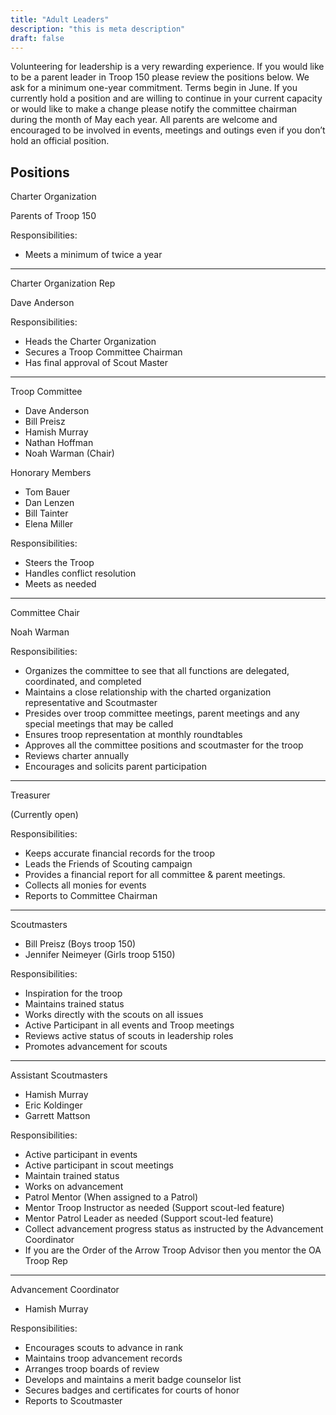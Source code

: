 ```yaml
---
title: "Adult Leaders"
description: "this is meta description"
draft: false
---
```


Volunteering for leadership is a very rewarding experience. If you would like to be a parent leader in Troop 150 please review the positions below.  We ask for a minimum one-year commitment. Terms begin in June. If you currently hold a position and are willing to continue in your current capacity or would like to make a change please notify the committee chairman during the month of May each year.  All parents are welcome and encouraged to be involved in events, meetings and outings even if you don’t hold an official position.

##  Positions

<div class="grid grid-cols-2 gap-4 prose-li:my-0">
    <div> 
        <p class="font-bold"> Charter Organization </p>
        <p> Parents of Troop 150 </p>
    </div>
    <div>
        <p class="font-bold"> Responsibilities: </p>
        <ul>
            <li> Meets a minimum of twice a year </li>
        </ul>
    </div>   
</div>    
<hr/>
<div class="grid grid-cols-2 gap-4 prose-li:my-0">
    <div>
        <p class="font-bold"> Charter Organization Rep </p>
        <p> Dave Anderson </p>
    </div>
    <div>
        <p class="font-bold"> Responsibilities: </p>
        <ul>
            <li> Heads the Charter Organization </li>
            <li> Secures a Troop Committee Chairman </li>
            <li> Has final approval of Scout Master </li>
        </ul>
    </div>
</div>    
<hr/>
<div class="grid grid-cols-2 gap-4 prose-li:my-0">
    <div>
        <p class="font-bold"> Troop Committee </p>
        <ul>
            <li> Dave Anderson </li>
            <li> Bill Preisz </li>
            <li> Hamish Murray </li>
            <li> Nathan Hoffman </li>
            <li> Noah Warman (Chair) </li>
        </ul>
        <p> Honorary Members </p>
        <ul>
            <li> Tom Bauer </li>
            <li> Dan Lenzen </li>
            <li> Bill Tainter </li>
            <li> Elena Miller </li>
        </ul>
    </div>
    <div>
        <p class="font-bold"> Responsibilities: </p>
        <ul>
            <li> Steers the Troop </li>
            <li> Handles conflict resolution </li>
            <li> Meets as needed </li>
        </ul>
    </div>
</div>    
<hr/>
<div class="grid grid-cols-2 gap-4 prose-li:my-0">
    <div>
        <p class="font-bold"> Committee Chair </p>
        <p> Noah Warman </p>
    </div>
    <div>
        <p class="font-bold"> Responsibilities: </p>
        <ul>
            <li> Organizes the committee to see that all functions are delegated, coordinated, and completed </li>
            <li> Maintains a close relationship with the charted organization representative and Scoutmaster </li>
            <li> Presides over troop committee meetings, parent meetings and any special meetings that may be called </li>
            <li> Ensures troop representation at monthly roundtables </li>
            <li> Approves all the committee positions and scoutmaster for the troop </li>
            <li> Reviews charter annually </li>
            <li> Encourages and solicits parent participation </li>
        </ul>
    </div>
</div>    
<hr/>
<div class="grid grid-cols-2 gap-4 prose-li:my-0">
    <div>
        <p class="font-bold"> Treasurer </p>
        <p> (Currently open) </p>
    </div>
    <div>
        <p class="font-bold"> Responsibilities: </p>
        <ul>
            <li> Keeps accurate financial records for the troop </li>
            <li> Leads the Friends of Scouting campaign </li>
            <li> Provides a financial report for all committee & parent meetings. </li>
            <li> Collects all monies for events </li>
            <li> Reports to Committee Chairman </li>
        </ul>
    </div>
</div>    
<hr/>
<div class="grid grid-cols-2 gap-4 prose-li:my-0">
    <div>
        <p class="font-bold"> Scoutmasters </p>
        <ul>
            <li> Bill Preisz (Boys troop 150) </li>
            <li> Jennifer Neimeyer (Girls troop 5150) </li>
        </ul>
    </div>
    <div>
        <p class="font-bold"> Responsibilities: </p>
        <ul>
            <li> Inspiration for the troop </li>
            <li> Maintains trained status </li>
            <li> Works directly with the scouts on all issues </li>
            <li> Active Participant in all events and Troop meetings </li>
            <li> Reviews active status of scouts in leadership roles </li>
            <li> Promotes advancement for scouts </li>
        </ul>
    </div>
</div>    
<hr/>
<div class="grid grid-cols-2 gap-4 prose-li:my-0">
    <div>
        <p class="font-bold"> Assistant Scoutmasters </p>
        <ul>
            <li> Hamish Murray </li>
            <li> Eric Koldinger </li>
            <li>Garrett Mattson </li>
        </ul>
    </div>
    <div>
        <p class="font-bold"> Responsibilities: </p>
        <ul>
            <li> Active participant in events </li>
            <li> Active participant in scout meetings </li>
            <li> Maintain trained status </li>
            <li> Works on advancement </li>
            <li> Patrol Mentor (When assigned to a Patrol) </li>
            <li> Mentor Troop Instructor as needed (Support scout-led feature) </li>
            <li> Mentor Patrol Leader as needed (Support scout-led feature) </li>
            <li> Collect advancement progress status as instructed by the Advancement Coordinator </li>
            <li> If you are the Order of the Arrow Troop Advisor then you mentor the OA Troop Rep </li>
        </ul>
    </div>
</div>    
<hr/>
<div class="grid grid-cols-2 gap-4 prose-li:my-0">
    <div>
        <p class="font-bold"> Advancement Coordinator </p>
        <ul>
            <li> Hamish Murray </li>
        </ul>
    </div>
    <div>
        <p class="font-bold"> Responsibilities: </p>
        <ul>
            <li> Encourages scouts to advance in rank </li>
            <li> Maintains troop advancement records </li>
            <li> Arranges troop boards of review </li>
            <li> Develops and maintains a merit badge counselor list </li>
            <li> Secures badges and certificates for courts of honor </li>
            <li> Reports to Scoutmaster </li>
        </ul>
    </div>
</div>

